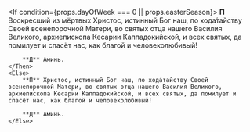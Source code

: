 <If condition={props.dayOfWeek === 0 || props.easterSeason}>
    <Then>
        **П** Воскресший из мёртвых Христос, истинный Бог наш, по хода́тайству Своей всенепорочной Матери, во святых отца нашего Василия Великого, архиепископа Кесарии Каппадокийской, и всех святых, да помилует и спасёт нас, как благой и человеколюбивый!

        **Д** Аминь.
    </Then>
    <Else>
        **П** Христос, истинный Бог наш, по хода́тайству Своей всенепорочной Матери, во святых отца нашего Василия Великого, архиепископа Кесарии Каппадокийской, и всех святых, да помилует и спасёт нас, как благой и человеколюбивый!

        **Д** Аминь.
    </Else>
</If>
